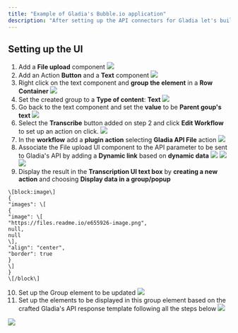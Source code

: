 ```yaml
---
title: "Example of Gladia's Bubble.io application"
description: "After setting up the API connectors for Gladia let's build a very basic transcription application:"
---
```


## Setting up the UI

1. Add a **File upload** component
![](/images/reference/dcdff1b-image.png) 
2. Add an Action **Button** and a **Text** component
![](/images/reference/d23c616-image.png) 
3. Right click on the text component and **group the element** in a **Row Container**
![](/images/reference/8f9373a-image.png) 
4. Set the created group to a **Type of content**: **Text**
![](/images/reference/f05c12b-image.png) 
5. Go back to the text component and set the **value** to be **Parent goup's text**
![](/images/reference/f05ca29-image.png) 
6. Select the **Transcribe** button added on step 2 and click **Edit Workflow** to set up an action on click.
![](/images/reference/13a3885-image.png) 
7. In the **workflow** add a **plugin action** selecting **Gladia API File** action
![](/images/reference/c3e374a-image.png) 
8. Associate the File upload UI component to the API parameter to be sent to Gladia's API by adding a **Dynamic link** based on **dynamic data**
![](/images/reference/cc0ed2b-image.png) ![](/images/reference/01b0e68-image.png) ![](/images/reference/9b59ab7-image.png) 
9. Display the result in the **Transcription UI text box**  by **creating a new action** and choosing **Display data in a group/popup**  
```
\[block:image\]  
{  
"images": \[  
{  
"image": \[  
"https://files.readme.io/e655926-image.png",  
null,  
null  
\],  
"align": "center",  
"border": true  
}  
\]  
}  
\[/block\]
```
10. Set up the Group element to be updated
![](/images/reference/89b7520-image.png) 
11. Set up the elements to be displayed in this group element based on the crafted Gladia's API response template following all the steps below
![](/images/reference/3c3b28e-image.png) 

![](/images/reference/df1a7d5-image.png)